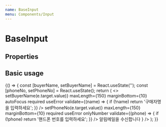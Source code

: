 ```yaml
---
name: BaseInput
menu: Components/Input
---
```



# BaseInput

## Properties

<Props of={BaseInput} />

## Basic usage

<Playground>
  {() => {
    const [buyerName, setBuyerName] = React.useState('');
    const [phoneNo, setPhoneNo] = React.useState();
    return (
      <>
        <DoczContainer direction="row">
          <BaseInput
            type="text"
            name="test1"
          />
          <BaseInput
            name="test2"
            readOnly
          />
          <BaseInput
            name="test2"
            disabled
          />
        </DoczContainer>
        <br />
        <DoczContainer direction="row">
          <BaseInput
            name="test2"
            label="제목"
            placeholder="제목을 입력하세요 (최대 50자)"
            maxLength={50}
            marginBottom={10}
          />
          <BaseInput
            name="buyerName"
            label="구매자"
            placeholder="구매자명을 입력하세요"
            value={buyerName}
            onChange={e => setBuyerName(e.target.value)}
            maxLength={150}
            marginBottom={10}
            autoFocus
            required
            useError
            validate={(name) => {
              if (!name) return '구매자명을 입력하세요';
            }}
          />
          <BaseInput
            name="phoneNo"
            label="핸드폰"
            placeholder="핸드폰 번호를 입력하세요"
            value={phoneNo}
            onChange={e => setPhoneNo(e.target.value)}
            maxLength={150}
            marginBottom={10}
            required
            useError
            onlyNumber
            validate={(phone) => {
              if (!phone) return '핸드폰 번호를 입력하세요';
            }}
          />
          <BaseInput
            name="email"
            label="이메일"
            placeholder="이메일"
            footer={
              <div style={{display:'flex', alignItems:'center'}}>
                <Checkbox state="on" />
                <span className="notify-text">
                  알림메일을 수신합니다
                </span>
              </div>
            }
          />
        </DoczContainer>
      </>
    );
  }}
</Playground>
